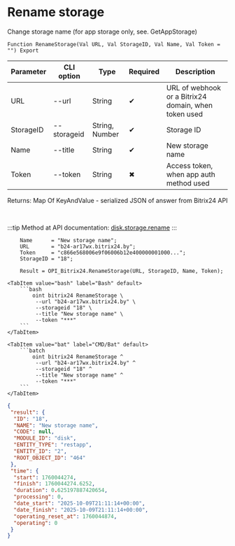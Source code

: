 ﻿---
sidebar_position: 4
description: Rename storage and other functions to work with Bitrix24 in the Open Integration Package, a free open-source integration library for 1C:Enterprise 8, OneScript and CLI
keywords: [1C, 1С, 1С:Enterprise, 1С:Enterprise 8.3, API, Integration, Services, Exchange, OneScript, CLI, Bitrix24]
---


# Rename storage
 Change storage name (for app storage only, see. GetAppStorage)



`Function RenameStorage(Val URL, Val StorageID, Val Name, Val Token = "") Export`

  | Parameter | CLI option | Type | Required | Description |
  |-|-|-|-|-|
  | URL | --url | String | &#x2714; | URL of webhook or a Bitrix24 domain, when token used |
  | StorageID | --storageid | String, Number | &#x2714; | Storage ID |
  | Name | --title | String | &#x2714; | New storage name |
  | Token | --token | String | &#x2716; | Access token, when app auth method used |

  
  Returns:  Map Of KeyAndValue - serialized JSON of answer from Bitrix24 API

<br/>

:::tip
Method at API documentation: [disk.storage.rename](https://dev.1c-bitrix.ru/rest_help/disk/storage/disk_storage_rename.php)
:::
<br/>


```bsl title="1C:Enterprise/OneScript code example"
    Name      = "New storage name";
    URL       = "b24-ar17wx.bitrix24.by";
    Token     = "c866e568006e9f06006b12e400000001000...";
    StorageID = "18";

    Result = OPI_Bitrix24.RenameStorage(URL, StorageID, Name, Token);
```
 

 <Tabs>
  
    <TabItem value="bash" label="Bash" default>
        ```bash
            oint bitrix24 RenameStorage \
             --url "b24-ar17wx.bitrix24.by" \
             --storageid "18" \
             --title "New storage name" \
             --token "***"
        ```
    </TabItem>
  
    <TabItem value="bat" label="CMD/Bat" default>
        ```batch
            oint bitrix24 RenameStorage ^
             --url "b24-ar17wx.bitrix24.by" ^
             --storageid "18" ^
             --title "New storage name" ^
             --token "***"
        ```
    </TabItem>
</Tabs>


```json title="Result"
{
 "result": {
  "ID": "18",
  "NAME": "New storage name",
  "CODE": null,
  "MODULE_ID": "disk",
  "ENTITY_TYPE": "restapp",
  "ENTITY_ID": "2",
  "ROOT_OBJECT_ID": "464"
 },
 "time": {
  "start": 1760044274,
  "finish": 1760044274.6252,
  "duration": 0.625197887420654,
  "processing": 0,
  "date_start": "2025-10-09T21:11:14+00:00",
  "date_finish": "2025-10-09T21:11:14+00:00",
  "operating_reset_at": 1760044874,
  "operating": 0
 }
}
```
